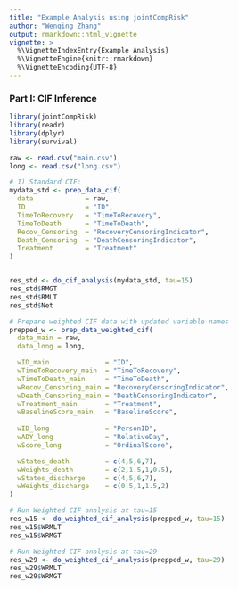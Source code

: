 ```yaml
---
title: "Example Analysis using jointCompRisk"
author: "Wenqing Zhang"
output: rmarkdown::html_vignette
vignette: >
  %\VignetteIndexEntry{Example Analysis}
  %\VignetteEngine{knitr::rmarkdown}
  %\VignetteEncoding{UTF-8}
---
```

### Part I: CIF Inference

```r
library(jointCompRisk)
library(readr)
library(dplyr)
library(survival)
```

```r
raw <- read.csv("main.csv")
long <- read.csv("long.csv")
```

```r
# 1) Standard CIF:
mydata_std <- prep_data_cif(
  data             = raw,
  ID               = "ID",
  TimeToRecovery   = "TimeToRecovery",
  TimeToDeath      = "TimeToDeath",
  Recov_Censoring  = "RecoveryCensoringIndicator",
  Death_Censoring  = "DeathCensoringIndicator",
  Treatment        = "Treatment"
)


res_std <- do_cif_analysis(mydata_std, tau=15)
res_std$RMGT
res_std$RMLT
res_std$Net
```

```r
# Prepare weighted CIF data with updated variable names
prepped_w <- prep_data_weighted_cif(
  data_main = raw,
  data_long = long,

  wID_main              = "ID",
  wTimeToRecovery_main  = "TimeToRecovery",
  wTimeToDeath_main     = "TimeToDeath",
  wRecov_Censoring_main = "RecoveryCensoringIndicator",
  wDeath_Censoring_main = "DeathCensoringIndicator",
  wTreatment_main       = "Treatment",
  wBaselineScore_main   = "BaselineScore",
  
  wID_long              = "PersonID",
  wADY_long             = "RelativeDay",
  wScore_long           = "OrdinalScore",

  wStates_death         = c(4,5,6,7), 
  wWeights_death        = c(2,1.5,1,0.5),
  wStates_discharge     = c(4,5,6,7),
  wWeights_discharge    = c(0.5,1,1.5,2)
)

# Run Weighted CIF analysis at tau=15
res_w15 <- do_weighted_cif_analysis(prepped_w, tau=15)
res_w15$WRMLT
res_w15$WRMGT

# Run Weighted CIF analysis at tau=29
res_w29 <- do_weighted_cif_analysis(prepped_w, tau=29)
res_w29$WRMLT
res_w29$WRMGT
```

